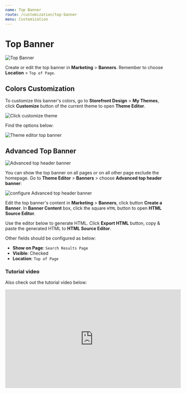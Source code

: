 ```yaml
---
name: Top Banner
route: /customization/top-banner
menu: Customization
---
```



# Top Banner

![Top Banner](../img/home1-top-banner.png)

Create or edit the top banner in __Marketing__ > __Banners__. Remember to choose __Location__ = `Top of Page`.

## Colors Customization

To customize this banner's colors, go to __Storefront Design__ > __My Themes__, click __Customize__ button of the current theme to open **Theme Editor**. 

![Click customize theme](../img/click-customize-theme.png)

Find the options below:

![Theme editor top banner](../img/theme-editor-top-banner.png)


## Advanced Top Banner

![Advanced top header banner](../img/home1-banner-adv-top-header.png)

You can show the top banner on all pages or on all other page exclude the homepage. Go to **Theme Editor** > **Banners** > choose **Advanced top header banner**:

![configure Advanced top header banner](../img/theme-editor-banner-adv-top-header.png)


Edit the top banner's content in **Marketing** > **Banners**, click button **Create a Banner**. In **Banner Content** box, click the square `HTML` button to open **HTML Source Editor**.

Use the editor below to generate HTML. Click **Export HTML** button, copy & paste the generated HTML to **HTML Source Editor**.

<!-- SupermarketAdvTopHeader -->

<TopBannerBuilderComponent />

Other fields should be configured as below:

- __Show on Page__: `Search Results Page`
- __Visible__: Checked
- __Location__: `Top of Page`


### Tutorial video

Also check out the tutorial video below:

<iframe width="560" height="315" src="https://www.youtube.com/embed/pa8_08I3Jn0" frameborder="0" allow="accelerometer; autoplay; encrypted-media; gyroscope; picture-in-picture" allowfullscreen></iframe>
